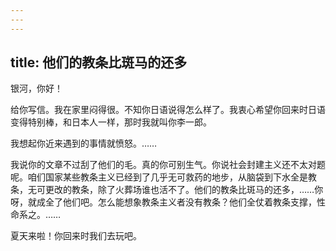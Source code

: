 ```yaml
---
---
---
```

title: 他们的教条比斑马的还多
---

银河，你好！

给你写信。我在家里闷得很。不知你日语说得怎么样了。我衷心希望你回来时日语变得特别棒，和日本人一样，那时我就叫你李一郎。

我想起你近来遇到的事情就愤怒。……

我说你的文章不过刮了他们的毛。真的你可别生气。你说社会封建主义还不太对题呢。咱们国家某些教条主义已经到了几乎无可救药的地步，从脑袋到下水全是教条，无可更改的教条，除了火葬场谁也活不了。他们的教条比斑马的还多，……你呀，就成全了他们吧。怎么能想象教条主义者没有教条？他们全仗着教条支撑，性命系之。……

夏天来啦！你回来时我们去玩吧。